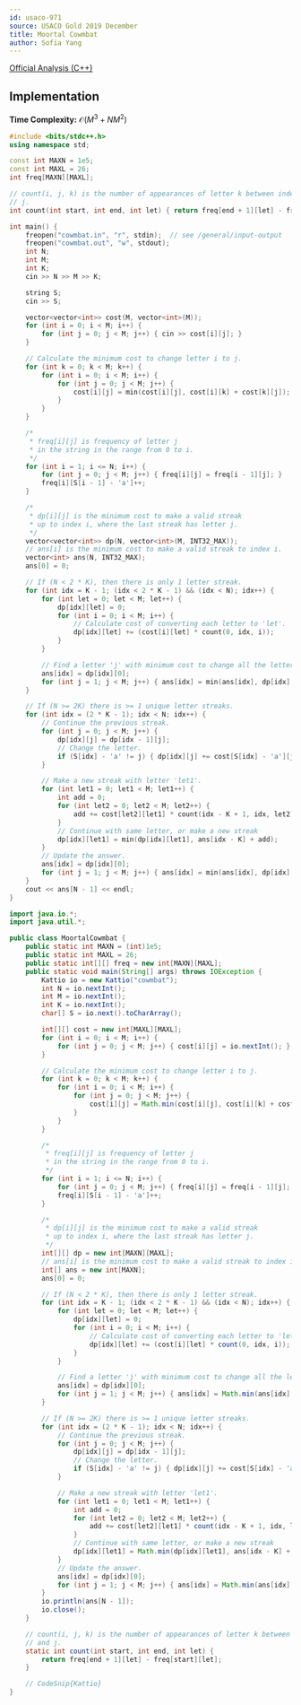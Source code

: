 ```yaml
---
id: usaco-971
source: USACO Gold 2019 December
title: Moortal Cowmbat
author: Sofia Yang
---
```


[Official Analysis (C++)](http://www.usaco.org/current/data/sol_cowmbat_gold_dec19.html)

## Implementation

**Time Complexity:** $\mathcal{O}(M^3 + N M^2)$

<LanguageSection>
<CPPSection>

```cpp
#include <bits/stdc++.h>
using namespace std;

const int MAXN = 1e5;
const int MAXL = 26;
int freq[MAXN][MAXL];

// count(i, j, k) is the number of appearances of letter k between index i and
// j.
int count(int start, int end, int let) { return freq[end + 1][let] - freq[start][let]; }

int main() {
	freopen("cowmbat.in", "r", stdin);  // see /general/input-output
	freopen("cowmbat.out", "w", stdout);
	int N;
	int M;
	int K;
	cin >> N >> M >> K;

	string S;
	cin >> S;

	vector<vector<int>> cost(M, vector<int>(M));
	for (int i = 0; i < M; i++) {
		for (int j = 0; j < M; j++) { cin >> cost[i][j]; }
	}

	// Calculate the minimum cost to change letter i to j.
	for (int k = 0; k < M; k++) {
		for (int i = 0; i < M; i++) {
			for (int j = 0; j < M; j++) {
				cost[i][j] = min(cost[i][j], cost[i][k] + cost[k][j]);
			}
		}
	}

	/*
	 * freq[i][j] is frequency of letter j
	 * in the string in the range from 0 to i.
	 */
	for (int i = 1; i <= N; i++) {
		for (int j = 0; j < M; j++) { freq[i][j] = freq[i - 1][j]; }
		freq[i][S[i - 1] - 'a']++;
	}

	/*
	 * dp[i][j] is the minimum cost to make a valid streak
	 * up to index i, where the last streak has letter j.
	 */
	vector<vector<int>> dp(N, vector<int>(M, INT32_MAX));
	// ans[i] is the minimum cost to make a valid streak to index i.
	vector<int> ans(N, INT32_MAX);
	ans[0] = 0;

	// If (N < 2 * K), then there is only 1 letter streak.
	for (int idx = K - 1; (idx < 2 * K - 1) && (idx < N); idx++) {
		for (int let = 0; let < M; let++) {
			dp[idx][let] = 0;
			for (int i = 0; i < M; i++) {
				// Calculate cost of converting each letter to 'let'.
				dp[idx][let] += (cost[i][let] * count(0, idx, i));
			}
		}

		// Find a letter 'j' with minimum cost to change all the letters to.
		ans[idx] = dp[idx][0];
		for (int j = 1; j < M; j++) { ans[idx] = min(ans[idx], dp[idx][j]); }
	}

	// If (N >= 2K) there is >= 1 unique letter streaks.
	for (int idx = (2 * K - 1); idx < N; idx++) {
		// Continue the previous streak.
		for (int j = 0; j < M; j++) {
			dp[idx][j] = dp[idx - 1][j];
			// Change the letter.
			if (S[idx] - 'a' != j) { dp[idx][j] += cost[S[idx] - 'a'][j]; }
		}

		// Make a new streak with letter 'let1'.
		for (int let1 = 0; let1 < M; let1++) {
			int add = 0;
			for (int let2 = 0; let2 < M; let2++) {
				add += cost[let2][let1] * count(idx - K + 1, idx, let2);
			}
			// Continue with same letter, or make a new streak
			dp[idx][let1] = min(dp[idx][let1], ans[idx - K] + add);
		}
		// Update the answer.
		ans[idx] = dp[idx][0];
		for (int j = 1; j < M; j++) { ans[idx] = min(ans[idx], dp[idx][j]); }
	}
	cout << ans[N - 1] << endl;
}
```
</CPPSection>
<JavaSection>

```java
import java.io.*;
import java.util.*;

public class MoortalCowmbat {
	public static int MAXN = (int)1e5;
	public static int MAXL = 26;
	public static int[][] freq = new int[MAXN][MAXL];
	public static void main(String[] args) throws IOException {
		Kattio io = new Kattio("cowmbat");
		int N = io.nextInt();
		int M = io.nextInt();
		int K = io.nextInt();
		char[] S = io.next().toCharArray();

		int[][] cost = new int[MAXL][MAXL];
		for (int i = 0; i < M; i++) {
			for (int j = 0; j < M; j++) { cost[i][j] = io.nextInt(); }
		}

		// Calculate the minimum cost to change letter i to j.
		for (int k = 0; k < M; k++) {
			for (int i = 0; i < M; i++) {
				for (int j = 0; j < M; j++) {
					cost[i][j] = Math.min(cost[i][j], cost[i][k] + cost[k][j]);
				}
			}
		}

		/*
		 * freq[i][j] is frequency of letter j
		 * in the string in the range from 0 to i.
		 */
		for (int i = 1; i <= N; i++) {
			for (int j = 0; j < M; j++) { freq[i][j] = freq[i - 1][j]; }
			freq[i][S[i - 1] - 'a']++;
		}

		/*
		 * dp[i][j] is the minimum cost to make a valid streak
		 * up to index i, where the last streak has letter j.
		 */
		int[][] dp = new int[MAXN][MAXL];
		// ans[i] is the minimum cost to make a valid streak to index i.
		int[] ans = new int[MAXN];
		ans[0] = 0;

		// If (N < 2 * K), then there is only 1 letter streak.
		for (int idx = K - 1; (idx < 2 * K - 1) && (idx < N); idx++) {
			for (int let = 0; let < M; let++) {
				dp[idx][let] = 0;
				for (int i = 0; i < M; i++) {
					// Calculate cost of converting each letter to 'let'.
					dp[idx][let] += (cost[i][let] * count(0, idx, i));
				}
			}

			// Find a letter 'j' with minimum cost to change all the letters to.
			ans[idx] = dp[idx][0];
			for (int j = 1; j < M; j++) { ans[idx] = Math.min(ans[idx], dp[idx][j]); }
		}

		// If (N >= 2K) there is >= 1 unique letter streaks.
		for (int idx = (2 * K - 1); idx < N; idx++) {
			// Continue the previous streak.
			for (int j = 0; j < M; j++) {
				dp[idx][j] = dp[idx - 1][j];
				// Change the letter.
				if (S[idx] - 'a' != j) { dp[idx][j] += cost[S[idx] - 'a'][j]; }
			}

			// Make a new streak with letter 'let1'.
			for (int let1 = 0; let1 < M; let1++) {
				int add = 0;
				for (int let2 = 0; let2 < M; let2++) {
					add += cost[let2][let1] * count(idx - K + 1, idx, let2);
				}
				// Continue with same letter, or make a new streak
				dp[idx][let1] = Math.min(dp[idx][let1], ans[idx - K] + add);
			}
			// Update the answer.
			ans[idx] = dp[idx][0];
			for (int j = 1; j < M; j++) { ans[idx] = Math.min(ans[idx], dp[idx][j]); }
		}
		io.println(ans[N - 1]);
		io.close();
	}

	// count(i, j, k) is the number of appearances of letter k between index i
	// and j.
	static int count(int start, int end, int let) {
		return freq[end + 1][let] - freq[start][let];
	}

	// CodeSnip{Kattio}
}
```
</JavaSection>
</LanguageSection>

